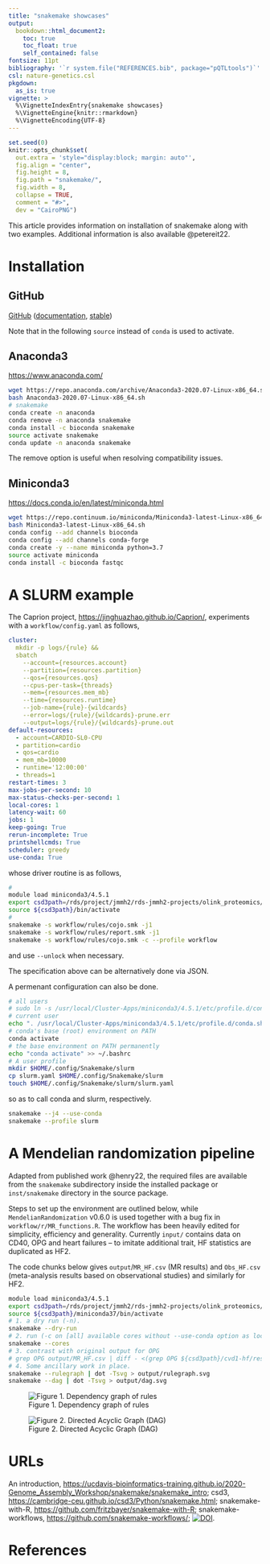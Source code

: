 ```yaml
---
title: "snakemake showcases"
output:
  bookdown::html_document2:
    toc: true
    toc_float: true
    self_contained: false
fontsize: 11pt
bibliography: '`r system.file("REFERENCES.bib", package="pQTLtools")`'
csl: nature-genetics.csl
pkgdown:
  as_is: true
vignette: >
  %\VignetteIndexEntry{snakemake showcases}
  %\VignetteEngine{knitr::rmarkdown}
  %\VignetteEncoding{UTF-8}
---
```


```r
set.seed(0)
knitr::opts_chunk$set(
  out.extra = 'style="display:block; margin: auto"',
  fig.align = "center",
  fig.height = 8,
  fig.path = "snakemake/",
  fig.width = 8,
  collapse = TRUE,
  comment = "#>",
  dev = "CairoPNG")
```

This article provides information on installation of snakemake along with two examples. Additional information is also available @petereit22.

# Installation

## GitHub

[GitHub](https://github.com/snakemake/snakemake) ([documentation](https://snakemake.github.io/), [stable](https://snakemake.readthedocs.io/en/stable/))

Note that in the following `source` instead of `conda` is used to activate.

## Anaconda3

[https://www.anaconda.com/](https://www.anaconda.com/)

```bash
wget https://repo.anaconda.com/archive/Anaconda3-2020.07-Linux-x86_64.sh
bash Anaconda3-2020.07-Linux-x86_64.sh
# snakemake
conda create -n anaconda
conda remove -n anaconda snakemake
conda install -c bioconda snakemake
source activate snakemake
conda update -n anaconda snakemake
```

The remove option is useful when resolving compatibility issues.

## Miniconda3

[https://docs.conda.io/en/latest/miniconda.html](https://docs.conda.io/en/latest/miniconda.html)

```bash
wget https://repo.continuum.io/miniconda/Miniconda3-latest-Linux-x86_64.sh
bash Miniconda3-latest-Linux-x86_64.sh
conda config --add channels bioconda
conda config --add channels conda-forge
conda create -y --name miniconda python=3.7
source activate miniconda
conda install -c bioconda fastqc
```

# A SLURM example

The Caprion project, [https://jinghuazhao.github.io/Caprion/](https://jinghuazhao.github.io/Caprion/),
experiments with a `workflow/config.yaml` as follows,

```yaml
cluster:
  mkdir -p logs/{rule} &&
  sbatch
    --account={resources.account}
    --partition={resources.partition}
    --qos={resources.qos}
    --cpus-per-task={threads}
    --mem={resources.mem_mb}
    --time={resources.runtime}
    --job-name={rule}-{wildcards}
    --error=logs/{rule}/{wildcards}-prune.err
    --output=logs/{rule}/{wildcards}-prune.out
default-resources:
  - account=CARDIO-SL0-CPU
  - partition=cardio
  - qos=cardio
  - mem_mb=10000
  - runtime='12:00:00'
  - threads=1
restart-times: 3
max-jobs-per-second: 10
max-status-checks-per-second: 1
local-cores: 1
latency-wait: 60
jobs: 1
keep-going: True
rerun-incomplete: True
printshellcmds: True
scheduler: greedy
use-conda: True
```

whose driver routine is as follows,

```bash
#
module load miniconda3/4.5.1
export csd3path=/rds/project/jmmh2/rds-jmmh2-projects/olink_proteomics/scallop/miniconda37
source ${csd3path}/bin/activate
#
snakemake -s workflow/rules/cojo.smk -j1
snakemake -s workflow/rules/report.smk -j1
snakemake -s workflow/rules/cojo.smk -c --profile workflow
```

and use `--unlock` when necessary.

The specification above can be alternatively done via JSON.

A permenant configuration can also be done.

```bash
# all users
# sudo ln -s /usr/local/Cluster-Apps/miniconda3/4.5.1/etc/profile.d/conda.sh /etc/profile.d/conda.sh
# current user
echo ". /usr/local/Cluster-Apps/miniconda3/4.5.1/etc/profile.d/conda.sh" >> ~/.bashrc
# conda's base (root) environment on PATH
conda activate
# the base environment on PATH permanently
echo "conda activate" >> ~/.bashrc
# A user profile
mkdir $HOME/.config/Snakemake/slurm
cp slurm.yaml $HOME/.config/Snakemake/slurm
touch $HOME/.config/Snakemake/slurm/slurm.yaml
```

so as to call conda and slurm, respectively.

```bash
snakemake --j4 --use-conda
snakemake --profile slurm
```

# A Mendelian randomization pipeline

Adapted from published work @henry22, the required files are available from the `snakemake` subdirectory inside the installed package or `inst/snakemake` directory in the source package.

Steps to set up the environment are outlined below, while `MendelianRandomization` v0.6.0 is used together with a bug fix in `workflow/r/MR_functions.R`. The workflow has been heavily edited for simplicity, efficiency and generality.
Currently `input/` contains data on CD40, OPG and heart failures -- to imitate additional trait, HF statistics are duplicated as HF2.

The code chunks below gives `output`/`MR_HF.csv` (MR results) and `Obs_HF.csv` (meta-analysis results based on observational studies) and similarly for HF2.

```bash
module load miniconda3/4.5.1
export csd3path=/rds/project/jmmh2/rds-jmmh2-projects/olink_proteomics/scallop
source ${csd3path}/miniconda37/bin/activate
# 1. a dry run (-n).
snakemake --dry-run
# 2. run (-c on [all] available cores without --use-conda option as local packages are more up-to-date)
snakemake --cores
# 3. contrast with original output for OPG
# grep OPG output/MR_HF.csv | diff - <(grep OPG ${csd3path}/cvd1-hf/results/res_MR_aggregate.csv)
# 4. Some ancillary work in place.
snakemake --rulegraph | dot -Tsvg > output/rulegraph.svg
snakemake --dag | dot -Tsvg > output/dag.svg
```

![Figure 1. Dependency graph of rules](rulegraph.svg)

![Figure 2. Directed Acyclic Graph (DAG)](dag.svg)

# URLs

An introduction, <https://ucdavis-bioinformatics-training.github.io/2020-Genome_Assembly_Workshop/snakemake/snakemake_intro>;
csd3, <https://cambridge-ceu.github.io/csd3/Python/snakemake.html>;
snakemake-with-R, <https://github.com/fritzbayer/snakemake-with-R>;
snakemake-workflows, <https://github.com/snakemake-workflows/>;
[![DOI](https://zenodo.org/badge/429122036.svg)](https://zenodo.org/badge/latestdoi/429122036).

# References
